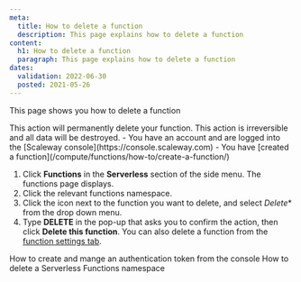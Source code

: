 ```yaml
---
meta:
  title: How to delete a function
  description: This page explains how to delete a function
content:
  h1: How to delete a function
  paragraph: This page explains how to delete a function
dates:
  validation: 2022-06-30
  posted: 2021-05-26
---
```


This page shows you how to delete a function

<Message type="important">
  This action will permanently delete your function. This action is irreversible and all data will be destroyed.
</Message>

<Message type="requirement">
  - You have an account and are logged into the [Scaleway console](https://console.scaleway.com)
  - You have [created a function](/compute/functions/how-to/create-a-function/)
</Message>

1. Click **Functions** in the **Serverless** section of the side menu. The functions page displays.
2. Click the relevant functions namespace.
2. Click the <Icon name="more" /> icon next to the function you want to delete, and select *Delete** from the drop down menu. 
3. Type **DELETE** in the pop-up that asks you to confirm the action, then click **Delete this function**.
    <Message type="tip">
      You can also delete a function from the [function settings tab](/compute/functions/how-to/modify-function-privacy/).
    </Message>


<Navigation>
  <PreviousButton to="/compute/functions/how-to/create-auth-token-from-console/">How to create and mange an authentication token from the console</PreviousButton>
  <NextButton to="/compute/functions/how-to/delete-a-functions-namespace/">How to delete a Serverless Functions namespace</NextButton>
</Navigation>
